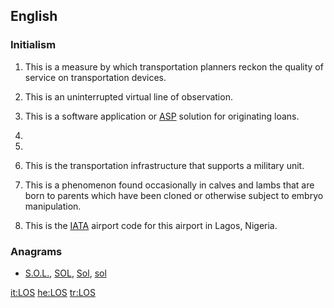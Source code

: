 {{also|Appendix:Variations of "los"}}
==English==
{{wikipedia}}

===Initialism===
{{rfc-header|Initialism}}
{{en-initialism}}

# {{initialism of|[[level|'''L'''evel]] '''o'''f [[service|'''S'''ervice]]|lang=en}} This is a measure by which transportation planners reckon the quality of service on transportation devices.
# {{initialism of|[[line|'''L'''ine]]-'''o'''f-[[sight|'''S'''ight]]|lang=en}} This is an uninterrupted virtual line of observation.
# {{initialism of|[[loan|'''L'''oan]] [[origination|'''O'''rigination]] [[system|'''S'''ystem]]|lang=en}} This is a software application or [[w:Application service provider|ASP]] solution for originating loans.
# {{initialism of|[[loss|'''L'''oss]] '''o'''f [[signal|'''S'''ignal]]|lang=en}}
# {{initialism of|w:Law of the Sea|Law of the Sea|lang=en}}
# {{initialism of|[[line|'''L'''ine]] '''o'''f [[supply|'''S'''upply]]|lang=en}} This is the transportation infrastructure that supports a military unit.
# {{initialism of|[[large|'''L'''arge]] [[offspring|'''O'''ffspring]] [[syndrome|'''S'''yndrome]]|lang=en}} This is a phenomenon found occasionally in calves and lambs that are born to parents which have been cloned or otherwise subject to embryo manipulation.
# {{initialism of|w:Murtala Mohammed International Airport|Murtala Mohammed International Airport|lang=en}} This is the [[IATA]] airport code for this airport in Lagos, Nigeria.

===Anagrams===
* [[S.O.L.#English|S.O.L.]], [[SOL#English|SOL]], [[Sol#English|Sol]], [[sol#English|sol]]

[[it:LOS]]
[[he:LOS]]
[[tr:LOS]]